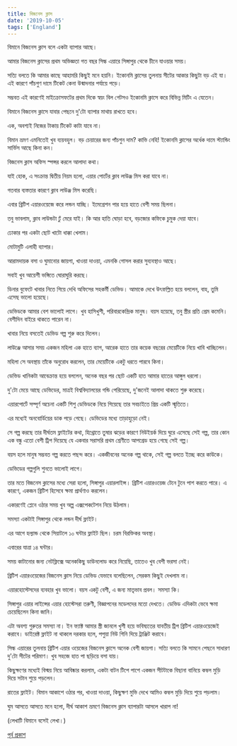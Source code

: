 ```yaml
---
title: বিজনেস ক্লাস
date: '2019-10-05'
tags: ['England']
---
```


বিমানে বিজনেস ক্লাস বলে একটা ব্যাপার আছে।

আমার বিজনেস ক্লাসের প্রথম অভিজ্ঞতা গত বছর সিল্ক এয়ারে সিঙ্গাপুর থেকে চীনে যাওয়ার সময়।

সত্যি বলতে কি আমার কাছে আহামরি কিছুই মনে হয়নি। ইকোনমি ক্লাসের তুলনায় সীটের আকার কিছুটা বড় এই যা। এই কারণে পাঁচগুণ দামে টিকেট কেনা উন্মাদনার পর্যায়ে পড়ে।

সম্ভবত এই কারণেই মাইক্রোসফটের প্রথম দিকে স্বয়ং বিল গেটসও ইকোনমি ক্লাসে করে বিভিন্ন মিটিং এ যেতেন।

বিমানে বিজনেস ক্লাসে যাবার পেছনে দু'টো ব্যাপার মাথায় রাখতে হবে।

এক, অবশ্যই নিজের টাকায় টিকেট কাটা যাবে না। 

বিমান ভ্রমণ এমনিতেই খুব ব্যয়বহুল। বড় চেয়ারের জন্য পাঁচগুন দাম? কাভি নেহি! ইকোনমি ক্লাসের অর্ধেক দামে স্ট্যান্ডিং সার্ভিস আছে কিনা কন। 

বিজনেস ক্লাস অফিস স্পন্সর করলে আলাদা কথা। 

যাই হোক, এ সংক্রান্ত দ্বিতীয় নিয়ম হলো, এয়ার পোর্টের ক্লাব লাউঞ্জ মিস করা যাবে না।

গতবার ব্যস্ততার কারণে ক্লাব লাউঞ্জ মিস করেছি।

এবার ব্রিটিশ এয়ারওয়েজে করে লন্ডন যাচ্ছি। ইমেগ্রেশন পার হয়ে হাতে বেশী সময় ছিলনা। 

তবু ভাবলাম, ক্লাব লাউন্ডটা ঢুঁ মেরে যাই। কি আর হাতি ঘোড়া হবে, বড়জোর কফিকে চুমুক দেয়া যাবে।

ঢোকার পর একটা ছোট খাটো ধাক্কা খেলাম।

মোটামুটি এলাহী ব্যাপার।

আরামদায়ক বসা ও ঘুমানোর জায়গা, খাওয়া দাওয়া, এমনকি গোসল করার সুব্যবস্থাও আছে।

সবাই খুব আয়েশী ভঙ্গিতে ঘোরাঘুরি করছে।

ডিনার বুফেটে খাবার নিতে গিয়ে দেখি অফিসের সহকর্মী ডেভিড। আমাকে দেখে উৎফল্লিত হয়ে বললেন, বাহ, তুমি এসেছ ভালো হয়েছে।

ডেভিডকে আমার বেশ ভালোই লাগে। খুব হাসিখুশী, পরিবারকেন্দ্রিক মানুষ। বয়স হয়েছে, তবু স্ত্রীর প্রতি প্রেম কমেনি। বেশীদিন বাইরে থাকতে পারেন না। 

খাবার নিয়ে বসতেই ডেভিড গল্প শুরু করে দিলেন।

লাউঞ্জে আসার সময় একজন মহিলা এক হাতে ব্যাগ, আরেক হাতে তার কয়েক বছরের মেয়েটিকে নিয়ে খাবি খাচ্ছিলেন। 

মহিলা সে অবস্থায় তাঁকে অনুরোধ করলেন, তার মেয়েটিকে একটু ধরতে পারবে কিনা।

ডেভিড খানিকটা আবেক্রান্ত হয়ে বললেন, অনেক বছর পর ছোট একটি হাত আমার হাতের আঙ্গুল ধরলো।

দু'টো মেয়ে আছে ডেভিডের, মাত্রই বিশ্ববিদ্যালয়ের গন্ডি পেরিয়েছে, দু'জনেই আলাদা থাকতে শুরু করেছে।

এয়ারপোর্টে সম্পূর্ণ অচেনা একটি শিশু ডেভিডকে নিয়ে গিয়েছে তার সবচাইতে প্রিয় একটি স্মৃতিতে।

এর মধ্যেই অনবোর্ডিয়ের ডাক পড়ে গেছে। ডেভিডের মধ্যে তাড়াহুড়ো নেই। 

সে গল্প করছে তার দীর্ঘতম ফ্লাইটের কথা, হিথ্রোতে তুষার ঝড়ের কারণে নিউইয়র্ক দিয়ে ঘুরে এসেছে সেই গল্প, তার কোন এক বন্ধু এতো বেশী ট্রিপ দিয়েছে যে একবার সরাসরি প্রথম শ্রেণীতে আপগ্রেড হয়ে গেছে সেই গল্প।

বয়স হলে মানুষ সম্ভবত গল্প করতে পছন্দ করে। একজীবনের অনেক গল্প থাকে, সেই গল্প বলতে ইচ্ছে করে কাউকে। 

ডেভিডের গল্পগুলি শুনতে ভালোই লাগে।

তার মতে বিজনেস ক্লাসের মধ্যে সেরা হলো, সিঙ্গাপুর এয়ারলাইন্স। ব্রিটিশ এয়ারওয়েজ টেনে টুনে পাশ করতে পারে। এ কারণে, একজন ব্রিটিশ হিসেবে ক্ষমা প্রার্থণাও করলেন।

একারণেই প্লেনে ওঠার সময় খুব অল্প এক্সপেকটেশন নিয়ে উঠলাম।

সমস্যা একটাই সিঙ্গাপুর থেকে লন্ডন দীর্ঘ ফ্লাইট। 

এর আগে হল্যান্ড থেকে সিয়াটলে ১০ ঘন্টার ফ্লাইট ছিল। চরম বিরক্তিকর অবস্থা।

এবারের যাত্রা ১৪ ঘন্টার।

সময় কাটানোর জন্য নেটফ্লিক্সে অনেককিছু ডাউনলোড করে নিয়েছি, তাতেও খুব বেশী ভরসা নেই।

ব্রিটিশ এয়ারওয়েজের বিজনেস ক্লাস নিয়ে ডেভিড যেভাবে বলেছিলেন, সেরকম কিছুই দেখলাম না। 

এয়ারহোস্টেসদের ব্যবহার খুব ভালো। বয়স একটু বেশী,  এ জন্য মাতৃভাব প্রবল। সমস্যা কি। 

সিঙ্গাপুর এয়ার লাইন্সের এয়ার হোস্টেসরা তরুণী, বিজ্ঞাপনের মডেলদের মতো দেখতে। ডেভিড এদিকটা ভেবে ক্ষমা চেয়েছিলেন কিনা জানি।

এটা অবশ্য গুরুতর সমস্যা না। ইন ফ্যাক্ট আমার স্ত্রী জানলে খুশী হয়ে ভবিষ্যতের যাবতীয় ট্রিপ ব্রিটিশ এয়ারওয়েজেই করাবে। ডাইরেক্ট ফ্লাইট না থাকলে দরকার হলে, পপুয়া নিউ গিনি দিয়ে ট্রাঞ্জিট করাবে।

সিল্ক এয়ারের তুলনায় ব্রিটিশ এয়ার ওয়েজের বিজনেস ক্লাসে অনেক বেশী জায়গা। সত্যি বলতে কি সামনে পেছনে সাধারণ দু'টো সীটের পরিমাণ। খুব সহজে হাত পা ছড়িয়ে বসা যায়।

কিছুক্ষণের মধ্যেই বিস্ময় নিয়ে আবিষ্কার করলাম, একটা বাটন টিপে পাশে একজন সীটটাকে বিছানা বানিয়ে কম্বল মুড়ি দিয়ে সটান শুয়ে পড়লেন।

রাতের ফ্লাইট। বিমান আকাশে ওঠার পর, খাওয়া দাওয়া, কিছুক্ষণ মুভি দেখে আমিও কম্বল মুড়ি দিয়ে শুয়ে পড়লাম।

ঘুম আসতে আসতে মনে হলো, দীর্ঘ আকাশ ভ্রমণে বিজনেস ক্লাস ব্যাপারটা আসলে খারাপ না!

(লেখাটি বিমানে বসেই লেখা।)

[পূর্ব প্রকাশ](https://www.facebook.com/ashraful.alam/posts/10156214058830583)